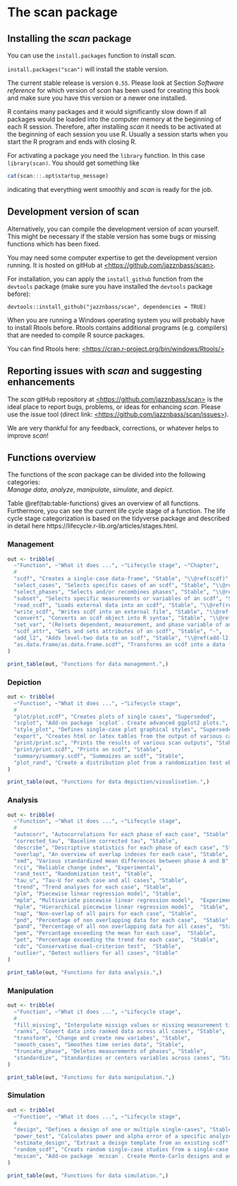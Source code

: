 # The scan package

## Installing the *scan* package

You can use the `install.packages` function to install *scan*.

`install.packages("scan")` will install the stable version.

The current stable release is version `0.55`. Please look at Section *Software reference* for which version of *scan* has been used for creating this book and make sure you have this version or a newer one installed.

R contains many packages and it would significantly slow down if all packages would be loaded into the computer memory at the beginning of each R session. Therefore, after installing *scan* it needs to be activated at the beginning of each session you use R. Usually a session starts when you start the R program and ends with closing R.

For activating a package you need the `library` function. In this case `library(scan)`. You should get something like

```r
cat(scan:::.opt$startup_message)
```

indicating that everything went smoothly and *scan* is ready for the job.

## Development version of scan

Alternatively, you can compile the development version of *scan* yourself. This might be necessary if the stable version has some bugs or missing functions which has been fixed.

You may need some computer expertise to get the development version running. It is hosted on gitHub at [\<https://github.com/jazznbass/scan>](https://github.com/jazznbass/scan){.uri}.

For installation, you can apply the `install_github` function from the `devtools` package (make sure you have installed the `devtools` package before):

`devtools::install_github("jazznbass/scan", dependencies = TRUE)`

When you are running a Windows operating system you will probably have to install Rtools before. Rtools contains additional programs (e.g. compilers) that are needed to compile R source packages.

You can find Rtools here: [\<https://cran.r-project.org/bin/windows/Rtools/>](https://cran.r-project.org/bin/windows/Rtools/){.uri}

## Reporting issues with *scan* and suggesting enhancements

The *scan* gitHub repository at [\<https://github.com/jazznbass/scan>](https://github.com/jazznbass/scan){.uri} is the ideal place to report bugs, problems, or ideas for enhancing *scan*. Please use the issue tool (direct link: [\<https://github.com/jazznbass/scan/issues>](https://github.com/jazznbass/scan/issues){.uri}).

We are very thankful for any feedback, corrections, or whatever helps to improve *scan*!

## Functions overview

The functions of the *scan* package can be divided into the following categories:\
*Manage data*, *analyze*, *manipulate*, *simulate*, and *depict*.

Table \@ref(tab:table-functions) gives an overview of all functions. Furthermore, you can see the current life cycle stage of a function. The life cycle stage categorization is based on the tidyverse package and described in detail here https://lifecycle.r-lib.org/articles/stages.html.




### Management

```r
out <- tribble(
  ~"Function", ~"What it does ...", ~"Lifecycle stage", ~"Chapter",
  #
  "scdf", "Creates a single-case data-frame", "Stable", "\\@ref(scdf)",
  "select_cases", "Selects specific cases of an scdf", "Stable", "\\@ref(select-cases)",
  "select_phases", "Selects and/or recombines phases", "Stable", "\\@ref(select-phases)",
  "subset", "Selects specific measurements or variables of an scdf", "Stable", "\\@ref(subset)",
  "read_scdf", "Loads external data into an scdf", "Stable", "\\@ref(read-scdf)",
  "write_scdf", "Writes scdf into an external file", "Stable", "\\@ref(write-scdf)",
  "convert", "Converts an scdf object into R syntax", "Stable", "\\@ref(convert)",
  "set_var", "(Re)sets dependent, measurement, and phase variable of an scdf", "Stable", "-",
  "scdf_attr", "Gets and sets attributes of an scdf", "Stable", "-",
  "add_l2", "Adds level-two data to an scdf", "Stable", "\\@ref(add-l2)",
  "as.data.frame/as.data.frame.scdf", "Transforms an scdf into a data frame", "Stable", "-"
)

print_table(out, "Functions for data management.",)

```

### Depiction

```r
out <- tribble(
  ~"Function", ~"What it does ...", ~"Lifecycle stage",
  #
  "plot/plot.scdf", "Creates plots of single cases", "Superseded",
  "scplot", "Add-on package `scplot`. Create advanced ggplot2 plots.", "Experimental",
  "style_plot", "Defines single-case plot graphical styles", "Superseded",
  "export", "Creates html or latex tables from the output of various can functions", "Experimental",
  "print/print.sc", "Prints the results of various scan outputs", "Stable",
  "print/print.scdf", "Prints an scdf", "Stable",
  "summary/summary.scdf", "Summaizes an scdf", "Stable",
  "plot_rand", "Create a distribution plot from a randomization test obejct", "Experimental"
)

print_table(out, "Functions for data depiction/visualisation.",)

```

### Analysis

```r
out <- tribble(
  ~"Function", ~"What it does ...", ~"Lifecycle stage",
  #
  "autocorr", "Autocorrelations for each phase of each case", "Stable",
  "corrected_tau", "Baseline corrected tau", "Stable",
  "describe", "Descriptive statistics for each phase of each case", "Stable",
  "overlap", "An overview of overlap indeces for each case", "Stable",
  "smd", "Various standardized mean differences between phase A and B", "Stable",
  "rci", "Reliable change index", "Experimental",
  "rand_test", "Randomization test", "Stable",
  "tau_u", "Tau-U for each case and all cases", "Stable",
  "trend", "Trend analyses for each case", "Stable",
  "plm", "Piecewise linear regression model", "Stable",
  "mplm", "Multivariate piecewise linear regression model",  "Experimental",
  "hplm", "Hierarchical piecewise linear regression model",  "Stable",
  "nap", "Non-overlap of all pairs for each case", "Stable",
  "pnd", "Percentage of non overlapping data for each case",  "Stable",
  "pand", "Percentage of all non overlapping data for all cases",  "Stable",
  "pem", "Percantage exceeding the mean for each case",  "Stable",
  "pet", "Percentage exceeding the trend for each case",  "Stable",
  "cdc", "Conservative dual-criterion test",  "Stable",
  "outlier", "Detect outliers for all cases", "Stable"
)

print_table(out, "Functions for data analysis.",)

```

### Manipulation

```r
out <- tribble(
  ~"Function", ~"What it does ...", ~"Lifecycle stage",
  #
  "fill_missing", "Interpolate missign values or missing measurement times", "Stable",
  "ranks", "Covert data into ranked data across all cases", "Stable",
  "transform", "Change and create new variabes", "Stable",
  "smooth_cases", "Smoothes time series data", "Stable",
  "truncate_phase", "Deletes measurements of phases", "Stable",
  "standardize", "Standardizes or centers variables across cases", "Stable"
)

print_table(out, "Functions for data manipulation.",)

```

### Simulation

```r
out <- tribble(
  ~"Function", ~"What it does ...", ~"Lifecycle stage",
  #
  "design", "Defines a design of one or multiple single-cases", "Stable",
  "power_test", "Calculates power and alpha error of a specific analyzes for a specific single-case design", "Stable",
  "estimate_design", "Extraxt a deisgn template from an existing scdf", "Experimental",
  "random_scdf", "Creats random single-case studies from a single-case design", "Stable",
  "mcscan", "Add-on package `mcscan`. Create Monte-Carlo designs and analyses with `scan`", "(Upcoming not yet functioning)"
)

print_table(out, "Functions for data simulation.",)

```
